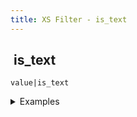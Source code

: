 ```yaml
---
title: XS Filter - is_text
---
```


## <img src="../assets/docuBadge (11).png" alt="" data-size="line" /> is\_text <a href="#xs-is_text" id="xs-is_text"></a>

`value|is_text`

<details>

<summary>Examples</summary>

```javascript
"hello"|is_text     // Returns true
123|is_text         // Returns false
true|is_text        // Returns false
```

</details>
